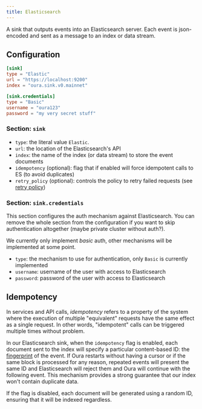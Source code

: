 ```yaml
---
title: Elasticsearch
---
```


A sink that outputs events into an Elasticsearch server. Each event is json-encoded and sent as a message to an index or data stream.

## Configuration

```toml
[sink]
type = "Elastic"
url = "https://localhost:9200"
index = "oura.sink.v0.mainnet"

[sink.credentials]
type = "Basic"
username = "oura123"
password = "my very secret stuff"
```

### Section: `sink`

- `type`: the literal value `Elastic`.
- `url`: the location of the Elasticsearch's API
- `index`: the name of the index (or data stream) to store the event documents
- `idempotency` (optional): flag that if enabled will force idempotent calls to ES (to avoid duplicates)
- `retry_policy` (optional): controls the policy to retry failed requests (see [retry policy](/oura/v1/advanced/retry_policy))

### Section: `sink.credentials`

This section configures the auth mechanism against Elasticsearch. You can remove the whole section from the configuration if you want to skip authentication altogether (maybe private cluster without auth?).

We currently only implement _basic_ auth, other mechanisms will be implemented at some point.

- `type`: the mechanism to use for authentication, only `Basic` is currently implemented
- `username`: username of the user with access to Elasticsearch
- `password`: password of the user with access to Elasticsearch

## Idempotency

In services and API calls, _idempotency_ refers to a property of the system where the execution of multiple "equivalent" requests have the same effect as a single request. In other words, "idempotent" calls can be triggered multiple times without problem.

In our Elasticsearch sink, when the `idempotency` flag is enabled, each document sent to the index will specify a particular content-based ID: the [fingerprint](/oura/v1/filters/fingerprint) of the event. If Oura restarts without having a cursor or if the same block is processed for any reason, repeated events will present the same ID and Elasticsearch will reject them and Oura will continue with the following event. This mechanism provides a strong guarantee that our index won't contain duplicate data.

If the flag is disabled, each document will be generated using a random ID, ensuring that it will be indexed regardless.
